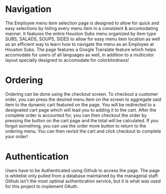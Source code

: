 
# Navigation
The Employee menu item selection page is designed to allow for quick and easy selections by listing every menu item in a consistent & accomodating manner. It features the entire Houston Subs menu organized by item type SUBS, SALADS, SOUPS, SIDES to allow for easy menu item location as well as an efficient way to learn how to navigate the menu as an Employee at Houston Subs. The page features a Google Translate feature which helps accomodate for users of all languages as well, in addition to a multicolor layout specially designed to accomodate for colorblindness!

# Ordering
Ordering can be done using the checkout screen. To checkout a customer order, you can press the desired menu item on the screen to aggregate said item to the dynamic cart featured on the page. You will be redirected to a designated cart page which will lead you to adding it to the cart. After the complete order is accounted for, you can then checkout the order by pressing the button on the cart page and the total will be calculated. If you forgot something, you can use the order more button to return to the ordering menu. You can then revisit the cart and click checkout to complete your order!

# Authentication
Users have to be Authenticated using Github to access the page. The page is whitelist only pulled from a database maintained by the managerial staff. Github isn't the most optimal authentication service, but it is what was used for this project to implement OAuth.